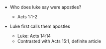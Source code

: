 
  - Who does luke say were apostles?
    - Acts 1:1-2

  - Luke first calls them apostles
    - Luke: Acts 14:14
    - Contrasted with Acts 15:1, definite article
